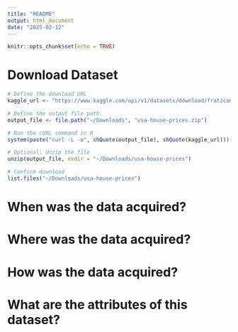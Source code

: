 ```yaml
---
title: "README"
output: html_document
date: "2025-02-12"
---
```


```r
knitr::opts_chunk$set(echo = TRUE)
```

# Download Dataset
```r
# Define the download URL
kaggle_url <- "https://www.kaggle.com/api/v1/datasets/download/fratzcan/usa-house-prices"

# Define the output file path
output_file <- file.path("~/Downloads", "usa-house-prices.zip")

# Run the cURL command in R
system(paste("curl -L -o", shQuote(output_file), shQuote(kaggle_url)))

# Optional: Unzip the file
unzip(output_file, exdir = "~/Downloads/usa-house-prices")

# Confirm download
list.files("~/Downloads/usa-house-prices")
```

# When was the data acquired?
# Where was the data acquired?
# How was the data acquired?
# What are the attributes of this dataset?



